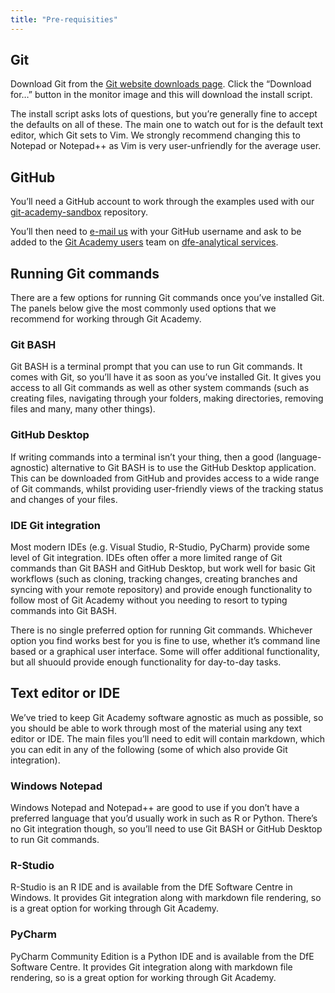 ```yaml
---
title: "Pre-requisities"
---
```


## Git

Download Git from the [Git website downloads page](https://git-scm.com/downloads).
Click the "Download for..." button in the monitor image and this will download 
the install script.

::: {.callout-tip}
The install script asks lots of questions, but you're generally fine to accept 
the defaults on all of these. The main one to watch out for is the default text
editor, which Git sets to Vim. We strongly recommend changing this to Notepad or 
Notepad++ as Vim is very user-unfriendly for the average user.
:::

## GitHub

You'll need a GitHub account to work through the examples used with our 
[git-academy-sandbox](https://github.com/dfe-analytical-services/git-academy-sandbox) 
repository.

You'll then need to [e-mail us](mailto:statistics.development@education.gov.uk)
with your GitHub username and ask to be added to the [Git Academy users](https://github.com/orgs/dfe-analytical-services/teams/git-academy-users) 
team on [dfe-analytical services](https://github.com/dfe-analytical-services).

## Running Git commands

There are a few options for running Git commands once you've installed Git. The
panels below give the most commonly used options that we recommend for working 
through Git Academy.

::: panel-tabset
### Git BASH

Git BASH is a terminal prompt that you can use to run Git commands. It comes 
with Git, so you'll have it as soon as you've installed Git. It gives you access 
to all Git commands as well as other system commands (such as creating files,
navigating through your folders, making directories, removing files and many, 
many other things).

### GitHub Desktop

If writing commands into a terminal isn't your thing, then a good 
(language-agnostic) alternative to Git BASH is to use the GitHub Desktop 
application. This can be downloaded from GitHub and provides access to a wide 
range of Git commands, whilst providing user-friendly views of the tracking 
status and changes of your files.

### IDE Git integration

Most modern IDEs (e.g. Visual Studio, R-Studio, PyCharm) provide some level of 
Git integration. IDEs often offer a more limited range of Git commands than Git 
BASH and GitHub Desktop, but work well for basic Git workflows (such as cloning,
tracking changes, creating branches and syncing with your remote repository) and 
provide enough functionality to follow most of Git Academy without you needing 
to resort to typing commands into Git BASH.
:::

::: {.callout-note}
There is no single preferred option for running Git commands. Whichever option 
you find works best for you is fine to use, whether it's command line based or
a graphical user interface. Some will offer additional functionality, but all 
shuould provide enough functionality for day-to-day tasks.
:::


## Text editor or IDE

We've tried to keep Git Academy software agnostic as much as possible, so you
should be able to work through most of the material using any text editor or 
IDE. The main files you'll need to edit will contain markdown, which you can 
edit in any of the following (some of which also provide Git integration).

::: panel-tabset
### Windows Notepad

Windows Notepad and Notepad++ are good to use if you don't have a preferred 
language that you'd usually work in such as R or Python. There's no Git 
integration though, so you'll need to use Git BASH or GitHub Desktop to run 
Git commands.

### R-Studio

R-Studio is an R IDE and is available from the DfE Software Centre in Windows. 
It provides Git integration along with markdown file rendering, so is a great 
option for working through Git Academy.

### PyCharm

PyCharm Community Edition is a Python IDE and is available from the DfE Software 
Centre. It provides Git integration along with markdown file rendering, so is 
a great option for working through Git Academy.
:::

